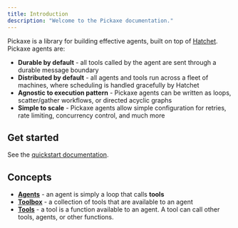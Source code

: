 ```yaml
---
title: Introduction
description: "Welcome to the Pickaxe documentation."
---
```


Pickaxe is a library for building effective agents, built on top of [Hatchet](https://github.com/hatchet-dev/hatchet). Pickaxe agents are:

- **Durable by default** - all tools called by the agent are sent through a durable message boundary
- **Distributed by default** - all agents and tools run across a fleet of machines, where scheduling is handled gracefully by Hatchet
- **Agnostic to execution pattern** - Pickaxe agents can be written as loops, scatter/gather workflows, or directed acyclic graphs
- **Simple to scale** - Pickaxe agents allow simple configuration for retries, rate limiting, concurrency control, and much more

## Get started

See the [quickstart documentation](./quickstart).

## Concepts

- [**Agents**](./concepts/agents) - an agent is simply a loop that calls **tools**
- [**Toolbox**](./concepts/toolbox) - a collection of tools that are available to an agent
- [**Tools**](./concepts/tools) - a tool is a function available to an agent. A tool can call other tools, agents, or other functions.
